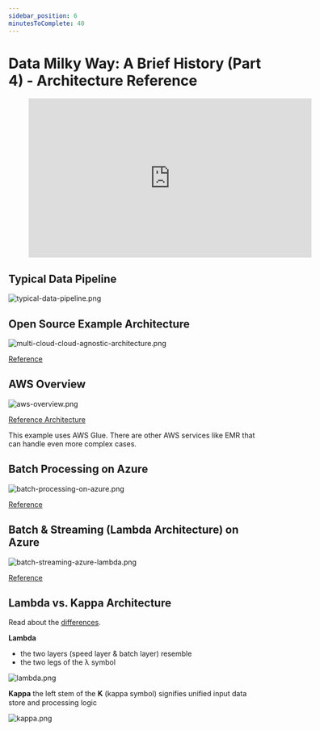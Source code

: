 ```yaml
---
sidebar_position: 6
minutesToComplete: 40
---
```


# Data Milky Way: A Brief History (Part 4) - Architecture Reference

<div style={{textAlign: 'center'}}>

<figure class="video-container">
    <iframe width="560" height="315" src="https://www.youtube.com/embed/Mzz4o2xDVzw" title="YouTube video player" frameborder="0" allow="accelerometer; autoplay; clipboard-write; encrypted-media; gyroscope; picture-in-picture" allowfullscreen></iframe>
</figure>

</div>

## Typical Data Pipeline

<div style={{textAlign: 'center'}}>

![typical-data-pipeline.png](./assets/typical-data-pipeline.png)

</div>



## Open Source Example Architecture

<div style={{textAlign: 'center'}}>

![multi-cloud-cloud-agnostic-architecture.png](./assets/multi-cloud-cloud-agnostic-architecture.png)

[Reference](https://towardsdatascience.com/scalable-efficient-big-data-analytics-machine-learning-pipeline-architecture-on-cloud-4d59efc092b5)

</div>

## AWS Overview

<div style={{textAlign: 'center'}}>

![aws-overview.png](./assets/aws-overview.png)

[Reference Architecture](https://aws.amazon.com/blogs/architecture/field-notes-how-to-build-an-aws-glue-workflow-using-the-aws-cloud-development-kit/)

</div>

This example uses AWS Glue. There are other AWS services like EMR that can handle even more complex cases.

## Batch Processing on Azure

<div style={{textAlign: 'center'}}>

![batch-processing-on-azure.png](./assets/batch-processing-on-azure.png)

[Reference](https://docs.microsoft.com/en-us/azure/architecture/solution-ideas/articles/ingest-etl-stream-with-adb)

</div>

## Batch & Streaming (Lambda Architecture) on Azure

<div style={{textAlign: 'center'}}>

![batch-streaming-azure-lambda.png](./assets/batch-streaming-azure-lambda.png)

[Reference](https://docs.microsoft.com/en-us/azure/architecture/example-scenario/dataplate2e/data-platform-end-to-end)

</div>


## Lambda vs. Kappa Architecture
Read about the [differences](https://luminousmen.com/post/modern-big-data-architectures-lambda-kappa).

**Lambda**
* the two layers (speed layer & batch layer) resemble
* the two legs of the λ symbol

<div style={{textAlign: 'center'}}>

![lambda.png](./assets/lambda.png)

</div>

**Kappa**
the left stem of the 𝚱 (kappa symbol) signifies
unified input data store and processing logic

<div style={{textAlign: 'center'}}>

![kappa.png](./assets/kappa.png)


</div>

